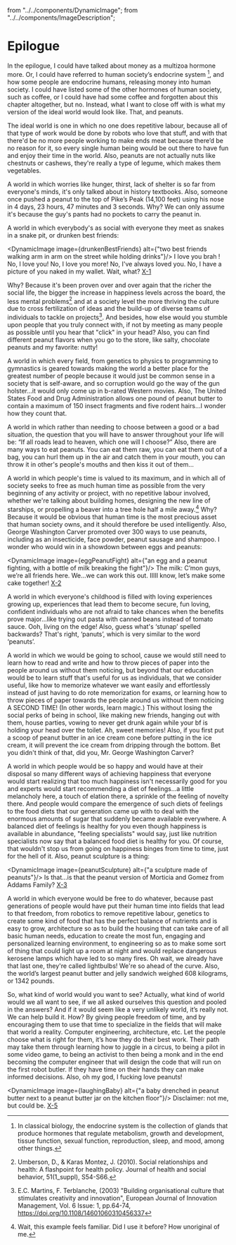   from "../../components/DynamicImage";
  from "../../components/ImageDescription";

# Epilogue

In the epilogue, I could have talked about money as a multizoa
hormone more. Or, I could have referred to human society’s
endocrine system [^1], and how some people are endocrine humans,
releasing money into human society. I could have listed some of
the other hormones of human society, such as coffee, or I could
have had some coffee and forgotten about this chapter
altogether, but no. Instead, what I want to close off with is what
my version of the ideal world would look like. That, and peanuts.

The ideal world is one in which no one does repetitive labour,
because all of that type of work would be done by robots who love
that stuff, and with that there'd be no more people working to
make ends meat because there’d be no reason for it, so every
single human being would be out there to have fun and enjoy their
time in the world. Also, peanuts are not actually nuts like
chestnuts or cashews, they're really a type of legume, which
makes them vegetables.

A world in which worries like hunger, thirst, lack of shelter is so
far from everyone's minds, it's only talked about in history
textbooks. Also, someone once pushed a peanut to the top of
Pike’s Peak (14,100 feet) using his nose in 4 days, 23 hours, 47
minutes and 3 seconds. Why? We can only assume it's because
the guy's pants had no pockets to carry the peanut in.

A world in which everybody's as social with everyone they meet
as snakes in a snake pit, or drunken best friends:

<DynamicImage image={drunkenBestFriends} alt={"two best friends walking arm in arm on the street while holding drinks"}/>
<ImageDescription>
  I love you brah ! No, I love you! No, I love you more! No, I've
  always loved you. No, I have a picture of you naked in my wallet.
  Wait, what? [X-1](/understanding-our-whole/image-sources#epilogue)
</ImageDescription>

Why? Because it's been proven over and over again that the
richer the social life, the bigger the increase in happiness levels
across the board, the less mental problems[^2] and at a society level
the more thriving the culture due to cross fertilization of ideas and
the build-up of diverse teams of individuals to tackle on projects[^3].
And besides, how else would you stumble upon people that you
truly connect with, if not by meeting as many people as possible
until you hear that "click" in your head? Also, you can find different
peanut flavors when you go to the store, like salty, chocolate
peanuts and my favorite: nutty!

A world in which every field, from genetics to physics to
programming to gymnastics is geared towards making the world
a better place for the greatest number of people because it would
just be common sense in a society that is self-aware, and so
corruption would go the way of the gun holster…it would only
come up in b-rated Western movies. Also, The United States
Food and Drug Administration allows one pound of peanut butter
to contain a maximum of 150 insect fragments and five rodent
hairs…I wonder how they count that.

A world in which rather than needing to choose between a good
or a bad situation, the question that you will have to answer
throughout your life will be: “If all roads lead to heaven, which one
will I choose?” Also, there are many ways to eat peanuts. You
can eat them raw, you can eat them out of a bag, you can hurl
them up in the air and catch them in your mouth, you can throw it
in other's people's mouths and then kiss it out of them...

A world in which people's time is valued to its maximum, and in
which all of society seeks to free as much human time as possible
from the very beginning of any activity or project, with no
repetitive labour involved, whether we're talking about building
homes, designing the new line of starships, or propelling a beaver
into a tree hole half a mile away.[^4] Why? Because it would be
obvious that human time is the most precious asset that human
society owns, and it should therefore be used intelligently. Also,
George Washington Carver promoted over 300 ways to use
peanuts, including as an insecticide, face powder, peanut
sausage and shampoo. I wonder who would win in a showdown
between eggs and peanuts:

<DynamicImage image={eggPeanutFight} alt={"an egg and a peanut fighting, with a bottle of milk breaking the fight"}/>
<ImageDescription>The milk: C’mon guys, we’re all friends here. We…we can work
  this out. IIIII know, let’s make some cake together! [X-2](/understanding-our-whole/image-sources#epilogue)</ImageDescription>

A world in which everyone's childhood is filled with loving
experiences growing up, experiences that lead them to become
secure, fun loving, confident individuals who are not afraid to take
chances when the benefits prove major...like trying out pasta with
canned beans instead of tomato sauce. Ooh, living on the edge!
Also, guess what's ‘stunap’ spelled backwards? That's right,
‘panuts’, which is very similar to the word ‘peanuts’.

A world in which we would be going to school, cause we would
still need to learn how to read and write and how to throw pieces
of paper into the people around us without them noticing, but
beyond that our education would be to learn stuff that's useful for
us as individuals, that we consider useful, like how to memorize
whatever we want easily and effortlessly instead of just having to
do rote memorization for exams, or learning how to throw pieces
of paper towards the people around us without them noticing A
SECOND TIME! (In other words, learn magic.) This without losing
the social perks of being in school, like making new friends,
hanging out with them, house parties, vowing to never get drunk
again while your bf is holding your head over the toilet. Ah, sweet
memories! Also, if you first put a scoop of peanut butter in an ice
cream cone before putting in the ice cream, it will prevent the ice
cream from dripping through the bottom. Bet you didn't think of
that, did you, Mr. George Washington Carver?

A world in which people would be so happy and would have at
their disposal so many different ways of achieving happiness that
everyone would start realizing that too much happiness isn't
necessarily good for you and experts would start recommending
a diet of feelings...a little melancholy here, a touch of elation
there, a sprinkle of the feeling of novelty there. And people would
compare the emergence of such diets of feelings to the food diets
that our generation came up with to deal with the enormous
amounts of sugar that suddenly became available everywhere. A
balanced diet of feelings is healthy for you even though
happiness is available in abundance, "feeling specialists" would
say, just like nutrition specialists now say that a balanced food
diet is healthy for you. Of course, that wouldn't stop us from going
on happiness binges from time to time, just for the hell of it. Also,
peanut sculpture is a thing:

<DynamicImage image={peanutSculpture} alt={"a sculpture made of peanuts"}/>
<ImageDescription>Is that…is that the peanut version of Morticia and Gomez from
  Addams Family? [X-3](/understanding-our-whole/image-sources#epilogue)</ImageDescription>

A world in which everyone would be free to do whatever,
because past generations of people would have put their human
time into fields that lead to that freedom, from robotics to remove
repetitive labour, genetics to create some kind of food that has
the perfect balance of nutrients and is easy to grow, architecture
so as to build the housing that can take care of all basic human
needs, education to create the most fun, engaging and
personalized learning environment, to engineering so as to make
some sort of thing that could light up a room at night and would
replace dangerous kerosene lamps which have led to so many
fires. Oh wait, we already have that last one, they're called
lightbulbs! We're so ahead of the curve. Also, the world’s largest
peanut butter and jelly sandwich weighed 608 kilograms, or 1342
pounds.

So, what kind of world would you want to see? Actually, what
kind of world would we all want to see, if we all asked ourselves
this question and pooled in the answers? And if it would seem
like a very unlikely world, it’s really not. We can help build it. How?
By giving people freedom of time, and by encouraging them to
use that time to specialize in the fields that will make that world a
reality. Computer engineering, architecture, etc. Let the people
choose what is right for them, it’s how they do their best work.
Their path may take them through learning how to juggle in a
circus, to being a pilot in some video game, to being an activist to
then being a monk and in the end becoming the computer
engineer that will design the code that will run on the first robot
butler. If they have time on their hands they can make informed
decisions. Also, oh my god, I fucking love peanuts!

<DynamicImage image={laughingBaby} alt={"a baby drenched in peanut butter next to a peanut butter jar on the kitchen floor"}/>
<ImageDescription>Disclaimer: not me, but could be. [X-5](/understanding-our-whole/image-sources#epilogue)</ImageDescription>

[^1]:In classical biology, the endocrine system is the collection of glands
    that produce hormones that regulate metabolism, growth and
    development, tissue function, sexual function, reproduction, sleep,
    and mood, among other things.
[^2]: Umberson, D., & Karas Montez, J. (2010). Social relationships and
health: A flashpoint for health policy. Journal of health and social
behavior, 51(1_suppl), S54-S66.
[^3]:  E.C. Martins, F. Terblanche, (2003) "Building organisational culture
that stimulates creativity and innovation", European Journal of
Innovation Management, Vol. 6 Issue: 1, pp.64-74,
https://doi.org/10.1108/14601060310456337
[^4]: Wait, this example feels familiar. Did I use it before? How unoriginal
of me.

